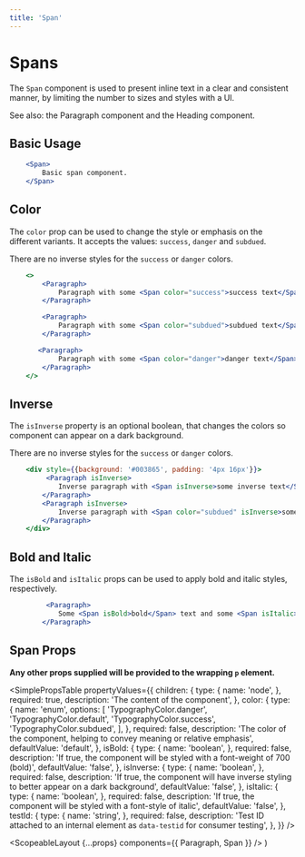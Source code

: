 ```yaml
---
title: 'Span'
---
```



# Spans

The `Span` component is used to present inline text in a clear and consistent manner, by limiting the number to sizes and styles with a UI.

See also: the <Link to="/api/paragraph">Paragraph</Link> component and the <Link to="api/heading">Heading</Link> component.

## Basic Usage

```.jsx
    <Span>
        Basic span component.
    </Span>
```

## Color

The `color` prop can be used to change the style or emphasis on the different variants.
It accepts the values: `success`, `danger` and `subdued`.

There are no inverse styles for the `success` or `danger` colors.

```.jsx
    <>
        <Paragraph>
            Paragraph with some <Span color="success">success text</Span>. Lorem ipsum dolar sit amet.
        </Paragraph>

        <Paragraph>
            Paragraph with some <Span color="subdued">subdued text</Span>. Lorem ipsum dolar sit amet.
        </Paragraph>

       <Paragraph>
            Paragraph with some <Span color="danger">danger text</Span>. Lorem ipsum dolar sit amet.
        </Paragraph>
    </>
```

## Inverse

The `isInverse` property is an optional boolean, that changes the colors so component can appear on a dark background.

There are no inverse styles for the `success` or `danger` colors.

```.jsx
    <div style={{background: '#003865', padding: '4px 16px'}}>
         <Paragraph isInverse>
            Inverse paragraph with <Span isInverse>some inverse text</Span>.  Lorem ipsum dolar sit amet.
        </Paragraph>
        <Paragraph isInverse>
            Inverse paragraph with <Span color="subdued" isInverse>some inverse, subdued text</Span>.  Lorem ipsum dolar sit amet.
        </Paragraph>
    </div>
```

## Bold and Italic

The `isBold` and `isItalic` props can be used to apply bold and italic styles, respectively.

```.jsx
         <Paragraph>
            Some <Span isBold>bold</Span> text and some <Span isItalic>italic</Span> test. This is text <Span isBold isItalic>bold and italic</Span>.
        </Paragraph>
```

## Span Props

**Any other props supplied will be provided to the wrapping `p` element.**

<SimplePropsTable
  propertyValues={{
    children: {
      type: {
        name: 'node',
      },
      required: true,
      description: 'The content of the component',
    },
    color: {
      type: {
        name: 'enum',
        options: [
          'TypographyColor.danger',
          'TypographyColor.default',
          'TypographyColor.success',
          'TypographyColor.subdued',
        ],
      },
      required: false,
      description:
        'The color of the component, helping to convey meaning or relative emphasis',
      defaultValue: 'default',
    },
    isBold: {
      type: {
        name: 'boolean',
      },
      required: false,
      description:
        'If true, the component will be styled with a font-weight of 700 (bold)',
      defaultValue: 'false',
    },
    isInverse: {
      type: {
        name: 'boolean',
      },
      required: false,
      description:
        'If true, the component will have inverse styling to better appear on a dark background',
      defaultValue: 'false',
    },
    isItalic: {
      type: {
        name: 'boolean',
      },
      required: false,
      description:
        'If true, the component will be styled with a font-style of italic',
      defaultValue: 'false',
    },
    testId: {
      type: {
        name: 'string',
      },
      required: false,
      description:
        'Test ID attached to an internal element as `data-testid` for consumer testing',
    },
  }}
/>

  <ScopeableLayout {...props} components={{ Paragraph, Span }} />
)

